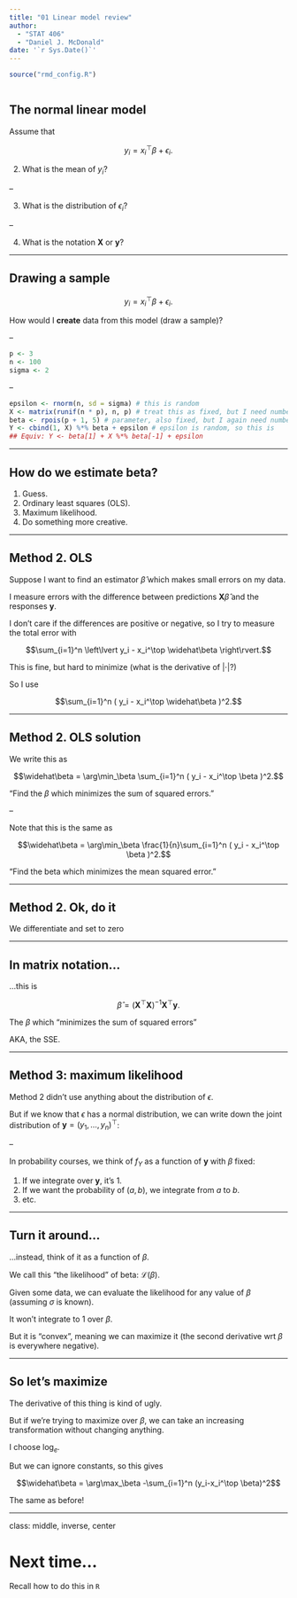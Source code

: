 ```yaml
---
title: "01 Linear model review"
author: 
  - "STAT 406"
  - "Daniel J. McDonald"
date: '`r Sys.Date()`'
---
```


```r
source("rmd_config.R")
```

```r
```


## The normal linear model

Assume that 

$$
y_i = x_i^\top \beta + \epsilon_i.
$$


2. What is the mean of $y_i$?

--

3. What is the distribution of $\epsilon_i$?

--

4. What is the notation $\mathbf{X}$ or $\mathbf{y}$?

---

## Drawing a sample

$$
y_i = x_i^\top \beta + \epsilon_i.
$$

How would I **create** data from this model (draw a sample)?

--

```r
p <- 3
n <- 100
sigma <- 2
```

--

```r
epsilon <- rnorm(n, sd = sigma) # this is random
X <- matrix(runif(n * p), n, p) # treat this as fixed, but I need numbers
beta <- rpois(p + 1, 5) # parameter, also fixed, but I again need numbers
Y <- cbind(1, X) %*% beta + epsilon # epsilon is random, so this is
## Equiv: Y <- beta[1] + X %*% beta[-1] + epsilon
```

---

## How do we estimate beta?

1. Guess.
2. Ordinary least squares (OLS).
3. Maximum likelihood.
4. Do something more creative.

---

## Method 2. OLS

Suppose I want to find an estimator $\widehat\beta$ which makes small errors on my data.

I measure errors with the difference between predictions $\mathbf{X}\widehat\beta$ and the responses $\mathbf{y}$.

I don't care if the differences are positive or negative, so I try to measure the total error with


$$\sum_{i=1}^n \left\lvert y_i - x_i^\top \widehat\beta \right\rvert.$$


This is fine, but hard to minimize (what is the derivative of $|\cdot|$?)

So I use 


$$\sum_{i=1}^n ( y_i - x_i^\top \widehat\beta )^2.$$


---

## Method 2. OLS solution

We write this as

$$\widehat\beta = \arg\min_\beta \sum_{i=1}^n ( y_i - x_i^\top \beta )^2.$$


"Find the $\beta$ which minimizes the sum of squared errors."

--

Note that this is the same as 

$$\widehat\beta = \arg\min_\beta \frac{1}{n}\sum_{i=1}^n ( y_i - x_i^\top \beta )^2.$$

"Find the beta which minimizes the mean squared error."

---

## Method 2. Ok, do it

We differentiate and set to zero

\begin{aligned}
& \frac{\partial}{\partial \beta} \frac{1}{n}\sum_{i=1}^n ( y_i - x_i^\top \beta )^2\\
&= \frac{2}{n}\sum_{i=1}^n x_i (y_i - x_i^\top\beta)\\
&= \frac{2}{n}\sum_{i=1}^n - x_i x_i^\top \beta + x_i y_i\\
0 &\equiv \sum_{i=1}^n - x_i x_i^\top \beta + x_i y_i\\
&\Rightarrow \sum_{i=1}^n x_i x_i^\top \beta = \sum_{i=1}^n x_i y_i\\
&\Rightarrow \beta = \left(\sum_{i=1}^n x_i x_i^\top\right)^{-1}\sum_{i=1}^n x_i y_i
\end{aligned}


---

## In matrix notation...

...this is 


$$\hat\beta = ( \mathbf{X}^\top  \mathbf{X})^{-1} \mathbf{X}^\top\mathbf{y}.$$


The $\beta$ which "minimizes the sum of squared errors"


AKA, the SSE.

---

## Method 3: maximum likelihood

Method 2 didn't use anything about the distribution of $\epsilon$.

But if we know that $\epsilon$ has a normal distribution, we can write down the joint distribution
of $\mathbf{y}=(y_1,\ldots,y_n)^\top$:


\begin{aligned}
f_Y(\mathbf{y} ; \beta) &= \prod_{i=1}^n f_{y_i ; \beta}(y_i)\\
  &= \prod_{i=1}^n \frac{1}{\sqrt{2\pi\sigma^2}} \exp\left(-\frac{1}{2\sigma^2} (y_i-x_i^\top \beta)^2\right)\\
  &= \left( \frac{1}{2\pi\sigma^2}\right)^{n/2} \exp\left(-\frac{1}{2\sigma^2}\sum_{i=1}^n (y_i-x_i^\top \beta)^2\right)
\end{aligned}

--

In probability courses, we think of $f_Y$ as a function of $\mathbf{y}$ with $\beta$ fixed:

1. If we integrate over $\mathbf{y}$, it's $1$.
2. If we want the probability of $(a,b)$, we integrate from $a$ to $b$.
3. etc.

---

## Turn it around...

...instead, think of it as a function of $\beta$.

We call this "the likelihood" of beta: $\mathcal{L}(\beta)$.

Given some data, we can evaluate the likelihood for any value of $\beta$ (assuming $\sigma$ is known).

It won't integrate to $1$ over $\beta$.

But it is "convex", meaning we can maximize it (the second derivative wrt $\beta$ is everywhere negative).

---

## So let's maximize

The derivative of this thing is kind of ugly.

But if we're trying to maximize over $\beta$, we can take an increasing transformation without changing anything.

I choose $\log_e$.


\begin{aligned}
\mathcal{L}(\beta) &= \left( \frac{1}{2\pi\sigma^2}\right)^{n/2} \exp\left(-\frac{1}{2\sigma^2}\sum_{i=1}^n (y_i-x_i^\top \beta)^2\right)\\
\ell(\beta) &=-\frac{n}{2}\log (2\pi\sigma^2) -\frac{1}{2\sigma^2} \sum_{i=1}^n (y_i-x_i^\top \beta)^2
\end{aligned}


But we can ignore constants, so this gives


$$\widehat\beta = \arg\max_\beta -\sum_{i=1}^n (y_i-x_i^\top \beta)^2$$


The same as before!

---
class: middle, inverse, center

# Next time...

Recall how to do this in `R`